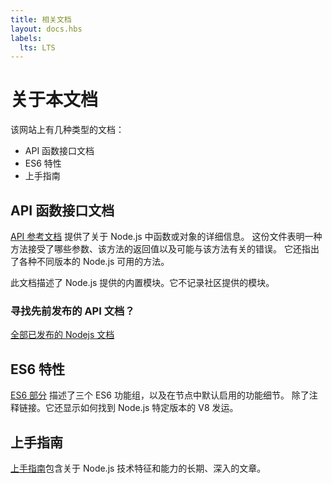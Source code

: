 ```yaml
---
title: 相关文档
layout: docs.hbs
labels:
  lts: LTS
---
```


# 关于本文档

该网站上有几种类型的文档：

- API 函数接口文档
- ES6 特性
- 上手指南

## API 函数接口文档

[API 参考文档](https://nodejs.org/api/) 提供了关于 Node.js 中函数或对象的详细信息。 这份文件表明一种方法接受了哪些参数、该方法的返回值以及可能与该方法有关的错误。 它还指出了各种不同版本的 Node.js 可用的方法。

此文档描述了 Node.js 提供的内置模块。它不记录社区提供的模块。

<div className="highlight-box">

### 寻找先前发布的 API 文档？

<NodeApiVersionLinks />

[全部已发布的 Nodejs 文档](https://nodejs.org/docs/)

</div>

## ES6 特性

[ES6 部分](/zh-cn/docs/es6/) 描述了三个 ES6 功能组，以及在节点中默认启用的功能细节。 除了注释链接。它还显示如何找到 Node.js 特定版本的 V8 发运。

## 上手指南

[上手指南](/zh-cn/docs/guides/)包含关于 Node.js 技术特征和能力的长期、深入的文章。
